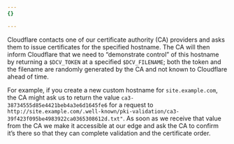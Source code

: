 ```yaml
---
{}

---
```


Cloudflare contacts one of our certificate authority (CA) providers and asks them to issue certificates for the specified hostname. The CA will then inform Cloudflare that we need to “demonstrate control” of this hostname by returning a `$DCV_TOKEN` at a specified `$DCV_FILENAME`; both the token and the filename are randomly generated by the CA and not known to Cloudflare ahead of time.

For example, if you create a new custom hostname for `site.example.com`, the CA might ask us to return the value `ca3-38734555d85e4421beb4a3e6d1645fe6` for a request to `http://site.example.com/.well-known/pki-validation/ca3-39f423f095be4983922ca0365308612d.txt"`. As soon as we receive that value from the CA we make it accessible at our edge and ask the CA to confirm it’s there so that they can complete validation and the certificate order.
